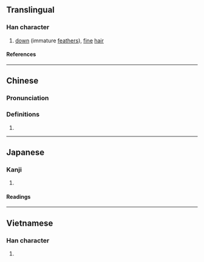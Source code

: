{{character info/new}}
==Translingual==

===Han character===
{{Han char|rn=82|rad=毛|as=12|sn=16|four=12214|canj=NBHQU|ids=⿰矞毛}}

# [[down]] (immature [[feather]]s), [[fine]] [[hair]]

====References====
{{Han ref|kx=0596.160|dkj=16970|dj=0987.370|hdz=32006.130|uh=6C04}}

----

==Chinese==
{{zh-forms}}

===Pronunciation===
{{zh-pron
|m=rǒng
|c=jung5
|mc=y
|oc=y
|ma=
|cat=n
}}

===Definitions===
{{zh-hanzi}}

# {{rfdef|lang=zh}}

----

==Japanese==

===Kanji===
{{ja-kanji|grade=|rs=毛12}}

# {{defn|lang=ja|sort=毛12}}

====Readings====
{{ja-readings
|on=じゅう, にゅ
|kun=むくげ
}}

----

==Vietnamese==

===Han character===
{{vi-readings|rs=毛12|reading=[[nhung]], [[nhũng]]}}

# {{defn|lang=vi|sort=毛12}}

{{cln|vi|Han tu}}